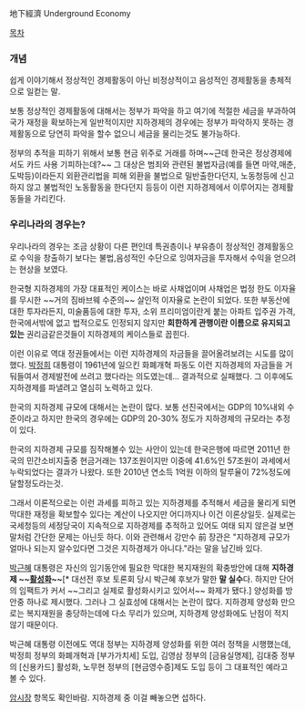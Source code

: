 地下經濟
Underground Economy 

[[목차]]

=== 개념 ===

쉽게 이야기해서 정상적인 경제활동이 아닌 비정상적이고 음성적인 경제활동을 총체적으로 일컫는 말. 

보통 정상적인 경제활동에 대해서는 정부가 파악을 하고 여기에 적절한 세금을 부과하여 국가 재정을 확보하는게 일반적이지만 지하경제의 경우에는 정부가 파악하지 못하는 경제활동으로 당연히 파악을 할수 없으니 세금을 물리는것도 불가능하다.

정부의 추적을 피하기 위해서 보통 현금 위주로 거래를 하며~~근데 한국은 정상경제에서도 카드 사용 기피하는데?~~ 그 대상은 범죄와 관련된 불법자금(예를 들면 마약,매춘,도박등)이라든지 외환관리법을 피해 외환을 불법으로 밀반출한다던지, 노동청등에 신고하지 않고 불법적인 노동활동을 한다던지 등등이 이런 지하경제에서 이루어지는 경제활동들을 가리킨다.

=== 우리나라의 경우는? ===
우리나라의 경우는 조금 상황이 다른 편인데 특권층이나 부유층이 정상적인 경제활동으로 수익을 창출하기 보다는 불법,음성적인 수단으로 잉여자금을 투자해서 수익을 얻으려는 현상을 보였다. 

한국형 지하경제의 가장 대표적인 케이스는 바로 사채업이며 사채업은 법정 한도 이자율를 무시한 ~~거의 짐바브웨 수준의~~ 살인적 이자율로 논란이 되었다. 또한 부동산에 대한 투자라든지, 미술품등에 대한 투자, 소위 프리미엄이란게 붙는 아파트 입주권 가격, 한국에서밖에 없고 법적으로도 인정되지 않지만 '''희한하게 관행이란 이름으로 유지되고 있는''' 권리금같은것들이 지하경제의 케이스들로 꼽힌다.

이런 이유로 역대 정권들에서는 이런 지하경제의 자금들을 끌어올려보려는 시도를 많이 했다. [[박정희]] 대통령이 1961년에 일으킨 화폐개혁 파동도 이런 지하경제의 자금들을 거둬들여서 경제발전에 쓰려고 했다라는 의도였는데... 결과적으로 실패했다. 그 이후에도 지하경제를 파낼려고 열심히 노력하고 있다.

한국의 지하경제 규모에 대해서는 논란이 많다. 보통 선진국에서는 GDP의 10%내외 수준이라고 하지만 한국의 경우에는 GDP의 20-30% 정도가 지하경제의 규모라는 추정이 있다. 

한국의 지하경제 규모를 짐작해볼수 있는 사안이 있는데 한국은행에 따르면 2011년 한국의 민간소비지출중 현금거래는 137조원이지만 이중에 41.6%인 57조원이 과세에서 누락되었다는 결과가 나왔다. 또한 2010년 연소득 1억원 이하의 탈루율이 72%정도에 달할정도라는것.

그래서 이론적으로는 이런 과세를 피하고 있는 지하경제를 추적해서 세금을 물리게 되면 막대한 재정을 확보할수 있다는 계산이 나오지만 어디까지나 이건 이론상일듯. 실제로는 국세청등의 세정당국이 지속적으로 지하경제를 추적하고 있어도 여태 되지 않은걸 보면 말처럼 간단한 문제는 아닌듯 하다. 이와 관련해서 강만수 前 장관은 "지하경제 규모가 얼마나 되는지 알수있다면 그것은 지하경제가 아니다."라는 말을 남긴바 있다. 

[[박근혜]] 대통령은 자신의 임기동안에 필요한 막대한 복지재원의 확충방안에 대해 '''지하경제 ~~[http://www.youtube.com/watch?v=8gzmuHJfGyw 활성화]~~'''[* 대선전 후보 토론회 당시 박근혜 후보가 말한 '''말 실수'''다. 하지만 단어의 임팩트가 커서 ~~그리고 실제로 활성화시키고 있어서~~ 화제가 됐다.] 양성화를 방안중 하나로 제시했다. 그러나 그 실효성에 대해서는 논란이 많다. 지하경제 양성화 만으로는 복지재원을 충당하는데에 다소 무리가 있으며, 지하경제 양성화에도 난점이 적지 않기 때문이다.

박근혜 대통령 이전에도 역대 정부는 지하경제 양성화를 위한 여러 정책을 시행했는데, 박정희 정부의 화폐개혁과 [부가가치세] 도입, 김영삼 정부의 [금융실명제], 김대중 정부의 [신용카드] 활성화, 노무현 정부의 [현금영수증]제도 도입 등이 그 대표적인 예라고 볼 수 있다.

[[암시장]] 항목도 확인바람. 지하경제 중 이걸 빼놓으면 섭하다.

